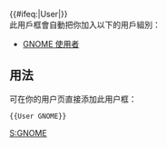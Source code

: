 {{Userbox
  |id=[[File:Ubuntu GNOME roundel.svg|40px]]
  |id-c=#ffffff
  |id-s=11
  |info=<span style="color:#0087ed;">该用户使用'''[[GNOME]]'''對[[中文維基百科]]作出[[:Category:GNOME 使用者|貢獻]]。</span>
  |info-c=#ffffff
  |info-s=9
  |border-c=#0087ed
}}
<includeonly>{{#ifeq:{{NAMESPACE}}|User|[[Category:GNOME 使用者|{{PAGENAME}}]]}}</includeonly><noinclude>
<br clear="all" />
此用戶框會自動把你加入以下的用戶組別：
*[[:Category:GNOME 使用者|GNOME 使用者]]
== 用法 ==
可在你的用户页直接添加此用户框：
<pre>{{User GNOME}}</pre>
[[Category:软件用户框模板|S:GNOME]]
</noinclude>